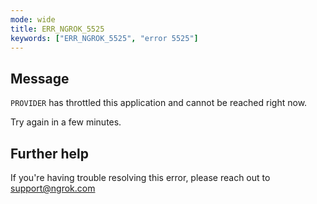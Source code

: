 ```yaml
---
mode: wide
title: ERR_NGROK_5525
keywords: ["ERR_NGROK_5525", "error 5525"]
---
```


## Message

`PROVIDER` has throttled this application and cannot be reached right now.

Try again in a few minutes.

## Further help

If you're having trouble resolving this error, please reach out to [support@ngrok.com](mailto:support@ngrok.com?subject=Help%20with%20ERR_NGROK_5525)
